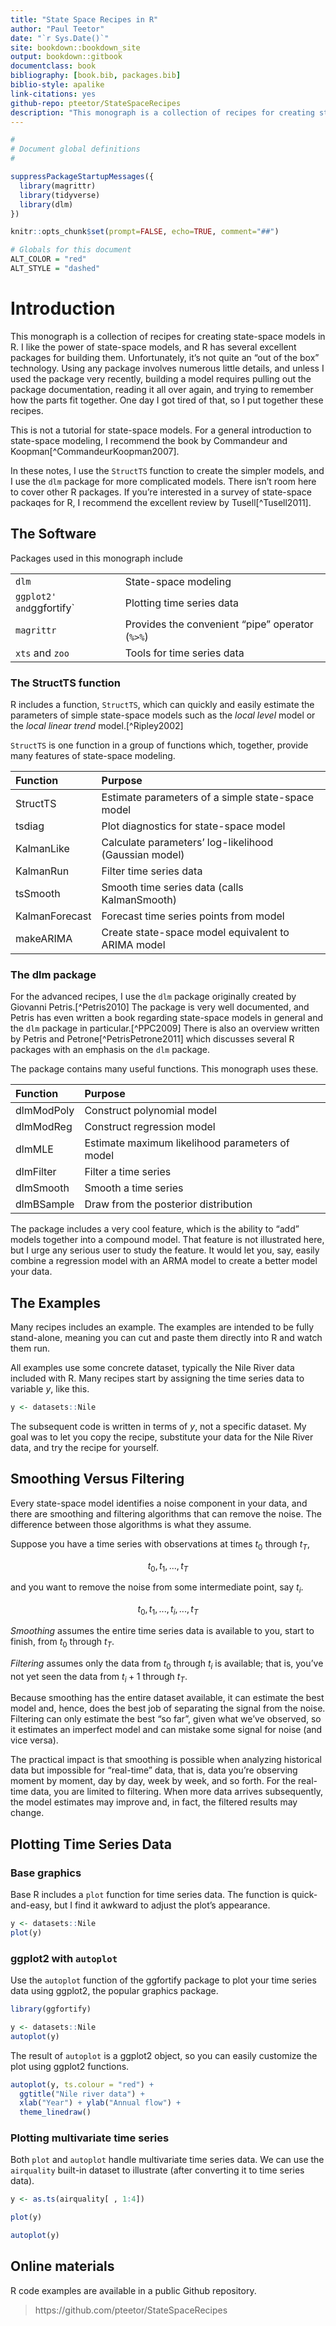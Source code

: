 ```yaml
--- 
title: "State Space Recipes in R"
author: "Paul Teetor"
date: "`r Sys.Date()`"
site: bookdown::bookdown_site
output: bookdown::gitbook
documentclass: book
bibliography: [book.bib, packages.bib]
biblio-style: apalike
link-citations: yes
github-repo: pteetor/StateSpaceRecipes
description: "This monograph is a collection of recipes for creating state-space models in R."
---
```


```r

#
# Document global definitions
#

suppressPackageStartupMessages({
  library(magrittr)
  library(tidyverse)
  library(dlm)
})

knitr::opts_chunk$set(prompt=FALSE, echo=TRUE, comment="##")

# Globals for this document
ALT_COLOR = "red"
ALT_STYLE = "dashed"
```

# Introduction

This monograph is a collection of recipes for creating state-space models in R.
I like the power of state-space models,
and R has several excellent packages for building them.
Unfortunately, it's not quite an "out of the box" technology.
Using any package involves numerous little details,
and unless I used the package very recently,
building a model requires pulling out the package documentation,
reading it all over again, and trying to remember how the parts fit together.
One day I got tired of that,
so I put together these recipes.

This is not a tutorial for state-space models.
For a general introduction to state-space modeling,
I recommend the book by Commandeur and Koopman[^CommandeurKoopman2007].

In these notes, I use the `StructTS` function
to create the simpler models,
and I use the `dlm` package
for more complicated models.
There isn't room here to cover other R packages.
If you're interested in a survey of state-space packaqes for R,
I recommend the excellent review by Tusell[^Tusell2011].

## The Software
Packages used in this monograph include

-------------------------  -----------------------------------------------
`dlm`                      State-space modeling
`ggplot2' and `ggfortify`  Plotting time series data
`magrittr`                 Provides the convenient "pipe" operator (`%>%`)
`xts` and `zoo`            Tools for time series data
-------------------------  -----------------------------------------------

### The StructTS function
R includes a function, `StructTS`, which can quickly and easily estimate
the parameters of simple state-space models
such as the *local level* model or the *local linear trend* model.[^Ripley2002]

`StructTS` is one function in a group of functions
which, together, provide many features of state-space modeling.

Function        Purpose
---------       --------
StructTS        Estimate parameters of a simple state-space model
tsdiag          Plot diagnostics for state-space model
KalmanLike      Calculate parameters' log-likelihood (Gaussian model)
KalmanRun       Filter time series data
tsSmooth        Smooth time series data (calls KalmanSmooth)
KalmanForecast  Forecast time series points from model
makeARIMA       Create state-space model equivalent to ARIMA model

### The dlm package
For the advanced recipes,
I use the `dlm` package originally created by Giovanni Petris.[^Petris2010]
The package is very well documented,
and Petris has even written a book regarding state-space models in general
and the `dlm` package in particular.[^PPC2009]
There is also an overview written by Petris and Petrone[^PetrisPetrone2011]
which discusses several R packages with an emphasis on the `dlm` package.

The package contains many useful functions.
This monograph uses these.

Function     Purpose
------------ --------------------------------------------------
dlmModPoly   Construct polynomial model
dlmModReg    Construct regression model
dlmMLE       Estimate maximum likelihood parameters of model
dlmFilter    Filter a time series
dlmSmooth    Smooth a time series
dlmBSample   Draw from the posterior distribution

The package includes a very cool feature,
which is the ability to "add" models together into a compound model.
That feature is not illustrated here,
but I urge any serious user to study the feature.
It would let you, say, easily combine a regression model with an ARMA model
to create a better model your data.

## The Examples
Many recipes includes an example.
The examples are intended to be fully stand-alone,
meaning you can cut and paste them directly into R and watch them run.

All examples use some concrete dataset, typically the Nile River data included with R.
Many recipes start by assigning the time series data to variable $y$, like this.

```r
y <- datasets::Nile
```

The subsequent code is written in terms of $y$, not a specific dataset.
My goal was to let you copy the recipe, substitute your data for the Nile River data,
and try the recipe for yourself.

## Smoothing Versus Filtering {#smoothingVersusFiltering}
Every state-space model identifies a noise component in your data,
and there are smoothing and filtering algorithms that
can remove the noise.
The difference between those algorithms is what they assume.

Suppose you have a time series with observations
at times $t_0$ through $t_T$,

$$t_0, t_1, ..., t_T$$

and you want to remove the noise from some intermediate point, say $t_i$.

$$t_0, t_1, ..., t_i, ..., t_T$$

*Smoothing* assumes the entire time series data is available to you,
start to finish, from $t_0$ through $t_T$.

*Filtering* assumes only the data from $t_0$ through $t_i$
is available;
that is, you've not yet seen the data from $t_i+1$ through $t_T$.

Because smoothing has the entire dataset available,
it can estimate the best model and, hence,
does the best job of separating the signal from the noise.
Filtering can only estimate the best "so far",
given what we've observed,
so it estimates an imperfect model and can mistake
some signal for noise (and vice versa).

The practical impact is that smoothing is possible
when analyzing historical data
but impossible for "real-time" data,
that is, data you're observing moment by moment, day by day,
week by week, and so forth.
For the real-time data, you are limited to filtering.
When more data arrives subsequently, the model estimates
may improve and, in fact, the filtered results may change.

## Plotting Time Series Data {#plotting}

### Base graphics
Base R includes a `plot` function for time series data.
The function is quick-and-easy,
but I find it awkward to adjust the plot's appearance.

```r
y <- datasets::Nile
plot(y)
```

### ggplot2 with `autoplot`
Use the `autoplot` function of the ggfortify package
to plot your time series data using ggplot2,
the popular graphics package.

```r
library(ggfortify)

y <- datasets::Nile
autoplot(y)
```

The result of `autoplot` is a ggplot2 object,
so you can easily customize the plot using ggplot2 functions.

```r
autoplot(y, ts.colour = "red") +
  ggtitle("Nile river data") +
  xlab("Year") + ylab("Annual flow") +
  theme_linedraw()
```

### Plotting multivariate time series
Both `plot` and `autoplot` handle multivariate time series data.
We can use the `airquality` built-in dataset to illustrate
(after converting it to time series data).

```r
y <- as.ts(airquality[ , 1:4])
```

```r
plot(y)
```

```r
autoplot(y)
```

## Online materials
R code examples are available in a public Github repository.

> https://github.com/pteetor/StateSpaceRecipes
